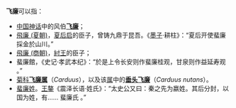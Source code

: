 '''飞廉'''可以指：

*[[中国神话|中国神话]]中的风伯'''[[飞廉|飞廉]]'''；
*[[飛廉_(夏朝)|飛廉 (夏朝)]]，[[夏启|夏后启]]的臣子，曾铸九鼎于昆吾。《[[墨子_(书)|墨子]]·耕柱》：“夏后开使蜚廉採金於山川。”
*[[飛廉_(商朝)|飛廉 (商朝)]]，[[紂王|紂王]]的臣子；
*蜚廉館，《史记·孝武本纪》：“於是上令长安则作蜚廉桂观，甘泉则作益延寿观 。”
*[[菊科|菊科]]'''[[飞廉属|飞廉属]]'''（''Carduus''），以及该[[属_(生物)|属]]中的'''[[垂头飞廉|垂头飞廉]]'''（''Carduus nutans''）。
*[[蜚廉姓|蜚廉姓]]。[[王鏊|王鏊]]《震泽长语·姓氏》：“太史公又曰：秦之先为嬴姓。其后分封，以国为姓，有…… 蜚廉氏 。” 
{{disambig|cat=二字消歧义|F}}